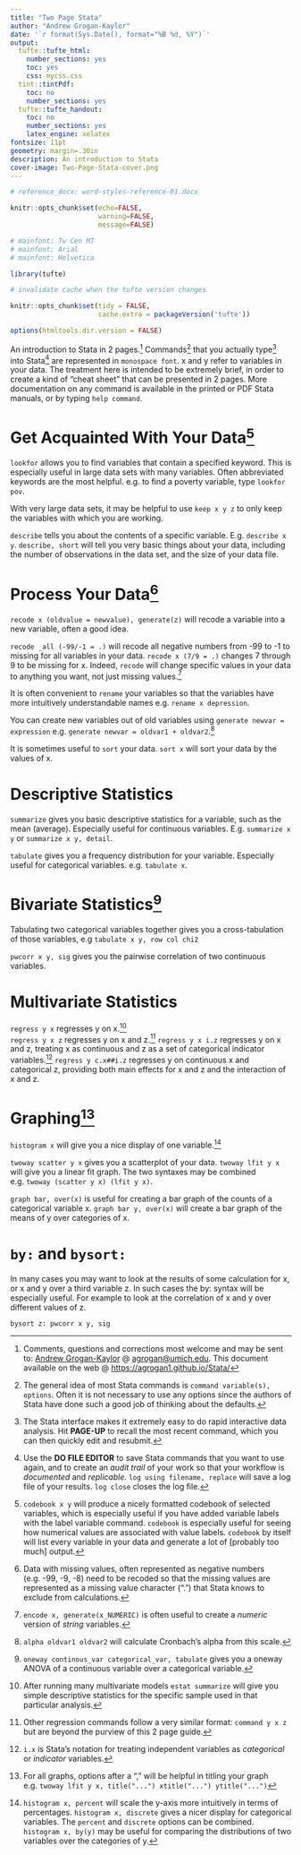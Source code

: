 ```yaml
---
title: "Two Page Stata"
author: "Andrew Grogan-Kaylor"
date: '`r format(Sys.Date(), format="%B %d, %Y")`'
output:
  tufte::tufte_html:
    number_sections: yes
    toc: yes
    css: mycss.css
  tint::tintPdf:
    toc: no
    number_sections: yes
  tufte::tufte_handout:
    toc: no
    number_sections: yes
    latex_engine: xelatex
fontsize: 11pt
geometry: margin=.30in
description: An introduction to Stata
cover-image: Two-Page-Stata-cover.png
---
```


```r

# reference_docx: word-styles-reference-01.docx

knitr::opts_chunk$set(echo=FALSE, 
                      warning=FALSE, 
                      message=FALSE)

# mainfont: Tw Cen MT
# mainfont: Arial
# mainfont: Helvetica

```

```r

library(tufte)

# invalidate cache when the tufte version changes

knitr::opts_chunk$set(tidy = FALSE, 
                      cache.extra = packageVersion('tufte'))

options(htmltools.dir.version = FALSE)

```

An introduction to Stata in 2 pages.[^questions] Commands[^commands] that you actually type[^interface] into Stata[^do-file-editor] are represented  in `monospace font`. x and y refer to variables in your data.  The treatment here is intended to be extremely brief, in order to create a kind of "cheat sheet" that can be presented in 2 pages.  More documentation on any command is available in the printed or PDF Stata manuals, or by typing `help command`.

[^commands]: The general idea of most Stata commands is `command variable(s), options`.  Often it is not necessary to use any options since the authors of Stata have done such a good job of thinking about the defaults. 

[^interface]: The Stata interface makes it extremely easy to do rapid interactive data analysis.  Hit **PAGE-UP** to recall the most recent command, which you can then quickly edit and resubmit.  

[^do-file-editor]: Use the **DO FILE EDITOR** to save Stata commands that you want to use again, and to create an *audit trail* of your work so that your workflow is *documented* and *replicable.*  `log using filename, replace` will save a log file of your results.  `log close` closes the log file.

# Get Acquainted With Your Data[^codebook]

[^codebook]: `codebook x y` will produce a nicely formatted codebook of selected variables, which is especially useful if you have added variable labels with the label variable command.  `codebook` is especially useful for seeing how numerical values are associated with value labels.  `codebook` by itself will list every variable in your data and generate a lot of [probably too much] output.

`lookfor` allows you to find variables that contain a specified keyword.  This is especially useful in large data sets with many variables.  Often abbreviated keywords are the most helpful.  e.g. to find a poverty variable, type `lookfor pov`.

With very large data sets, it may be helpful to use `keep x y z` to only keep the variables with which you are working.

`describe` tells you about the contents of a specific variable. E.g. `describe x y`. `describe, short` will tell you very basic things about your data, including the number of observations in the data set, and the size of your data file.

# Process Your Data[^missing-values]

[^missing-values]: Data with missing values, often represented as negative numbers (e.g. -99, -9, -8) need to be recoded so that the missing values are represented as a missing value character (".") that Stata knows to exclude from calculations.

`recode x (oldvalue = newvalue), generate(z)` will recode a variable into a new variable, often a good idea.

`recode _all (-99/-1 = .)` will recode all negative numbers from -99 to -1 to missing for all variables in your data.  `recode x (7/9 = .)` changes 7 through 9 to be missing for x.  Indeed, `recode` will change specific values in your data to anything you want, not just missing values.[^encode] 

[^encode]: `encode x, generate(x_NUMERIC)` is often useful to create a *numeric* version of *string* variables.

It is often convenient to `rename` your variables so that the variables have more intuitively understandable names e.g. `rename x depression`.

You can create new variables out of old variables using `generate newvar = expression` e.g. `generate newvar = oldvar1 + oldvar2`.[^alpha]

[^alpha]: `alpha oldvar1 oldvar2` will calculate Cronbach's alpha from this scale.

It is sometimes useful to `sort` your data.  `sort x` will sort your data by the values of x.

# Descriptive Statistics

`summarize` gives you basic descriptive statistics for a variable, such as the mean (average).  Especially useful for continuous variables.  E.g. `summarize x y` or `summarize x y, detail`.

`tabulate` gives you a frequency distribution for your variable.  Especially useful for categorical variables.  e.g. `tabulate x`.

# Bivariate Statistics[^anova]

Tabulating two categorical variables together gives you a cross-tabulation of those variables, e.g `tabulate x y, row col chi2`

`pwcorr x y, sig` gives you the pairwise correlation of two continuous variables.

[^anova]: `oneway continous_var categorical_var, tabulate` gives you a oneway ANOVA of a continuous variable over a categorical variable.

# Multivariate Statistics

`regress y x` regresses y on x.[^estat-summarize]  
`regress y x z` regresses y on x and z.[^other-regressions]
`regress y x i.z` regresses y on x and z, treating x as continuous and z as a set of categorical indicator variables.[^idot] 
`regress y c.x##i.z` regresses y on continuous x and categorical z, providing both main effects for x and z and the interaction of x and z.

[^other-regressions]: Other regression commands follow a very similar format:  `command y x z` but are beyond the purview of this 2 page guide.

[^estat-summarize]: After running many multivariate models `estat summarize` will give you simple descriptive statistics for the specific sample used in that particular analysis.

[^idot]: `i.x` is Stata's notation for treating independent variables as *categorical* or *indicator* variables.

# Graphing[^graph-options]

`histogram x` will give you a nice display of one variable.[^histogram-options] 

[^histogram-options]: `histogram x, percent` will scale the y-axis more intuitively in terms of percentages.  `histogram x, discrete` gives a nicer display for categorical variables. The `percent` and `discrete` options can be combined.  `histogram x, by(y)` may be useful for comparing the distributions of two variables over the categories of y.

`twoway scatter y x` gives you a scatterplot of your data.  `twoway lfit y x` will give you a linear fit graph.  The two syntaxes may be combined e.g. `twoway (scatter y x) (lfit y x)`.

`graph bar, over(x)` is useful for creating a bar graph of the counts of a categorical variable x. `graph bar y, over(x)` will create a bar graph of the means of y over categories of x.

[^graph-options]: For all graphs, options after a "," will be helpful in titling your graph  e.g. `twoway lfit y x, title("...") xtitle("...") ytitle("...")`

# `by:` and `bysort:`

In many cases you may want to look at the results of some calculation for x, or x and y over a third variable z.  In such cases the by: syntax will be especially useful.  For example to look at the correlation of x and y over different values of z.

`bysort z: pwcorr x y, sig`

[^questions]: Comments, questions and corrections most welcome and may be sent to:  [Andrew Grogan-Kaylor](http://www.umich.edu/~agrogan) @  [agrogan@umich.edu](agrogan@umich.edu).  This document available on the web @ [https://agrogan1.github.io/Stata/](https://agrogan1.github.io/Stata/) 














